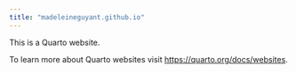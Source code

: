 ```yaml
---
title: "madeleineguyant.github.io"
---
```


This is a Quarto website.

To learn more about Quarto websites visit <https://quarto.org/docs/websites>.
